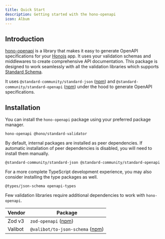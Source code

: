 ```yaml
---
title: Quick Start
description: Getting started with the hono-openapi
icon: Album
---
```


## Introduction

[hono-openapi](https://npmjs.com/package/hono-openapi) is a library that makes it easy to generate OpenAPI specifications for your [Honojs](https://hono.dev/) app. It uses your validation schemas and middlewares to create comprehensive API documentation. This package is designed to work seamlessly with all the validation libraries which supports [Standard Schema](https://standardschema.dev/).

It uses `@standard-community/standard-json` ([npm](https://npmjs.com/package/@standard-community/standard-json)) and `@standard-community/standard-openapi` ([npm](https://npmjs.com/package/@standard-community/standard-openapi)) under the hood to generate OpenAPI specifications.

## Installation

You can install the `hono-openapi` package using your preferred package manager.

```package-install
hono-openapi @hono/standard-validator
```

By default, internal packages are installed as peer dependencies. If automatic installation of peer dependencies is disabled, you will need to install them manually.

```package-install
@standard-community/standard-json @standard-community/standard-openapi
```

For a more complete TypeScript development experience, you may also consider installing the type packages as well.

```package-install
@types/json-schema openapi-types
```

Few validation libraries require additional dependencies to work with `hono-openapi`.

| Vendor  | Package |
| ------- | ------- |
| Zod v3  | `zod-openapi` ([npm](https://npmjs.com/package/zod-openapi)) |
| Valibot | `@valibot/to-json-schema` ([npm](https://npmjs.com/package/@valibot/to-json-schema)) |
